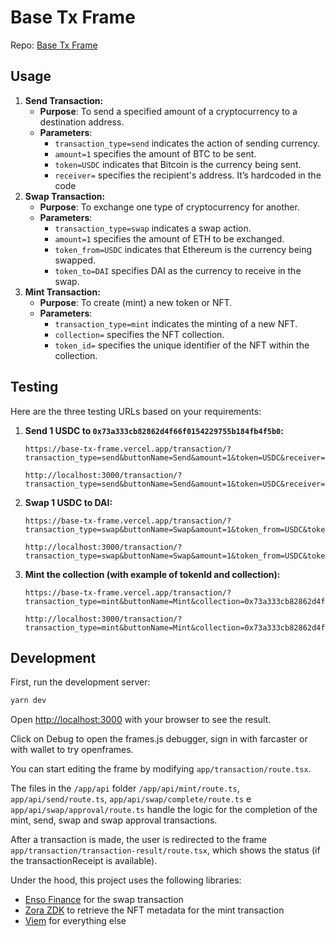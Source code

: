 # Base Tx Frame

Repo: [Base Tx Frame](https://github.com/ephemeraHQ/base-tx-frame)

## Usage

1. **Send Transaction:**
   - **Purpose**: To send a specified amount of a cryptocurrency to a destination address.
   - **Parameters**:
     - `transaction_type=send` indicates the action of sending currency.
     - `amount=1` specifies the amount of BTC to be sent.
     - `token=USDC` indicates that Bitcoin is the currency being sent.
     - `receiver=` specifies the recipient's address. It’s hardcoded in the code
2. **Swap Transaction:**
   - **Purpose**: To exchange one type of cryptocurrency for another.
   - **Parameters**:
     - `transaction_type=swap` indicates a swap action.
     - `amount=1` specifies the amount of ETH to be exchanged.
     - `token_from=USDC` indicates that Ethereum is the currency being swapped.
     - `token_to=DAI` specifies DAI as the currency to receive in the swap.
3. **Mint Transaction:**
   - **Purpose**: To create (mint) a new token or NFT.
   - **Parameters**:
     - `transaction_type=mint` indicates the minting of a new NFT.
     - `collection=` specifies the NFT collection.
     - `token_id=` specifies the unique identifier of the NFT within the collection.

## Testing

Here are the three testing URLs based on your requirements:

1. **Send 1 USDC to `0x73a333cb82862d4f66f0154229755b184fb4f5b0`:**

   ```
   https://base-tx-frame.vercel.app/transaction/?transaction_type=send&buttonName=Send&amount=1&token=USDC&receiver=0x73a333cb82862d4f66f0154229755b184fb4f5b0
   ```

   ```
   http://localhost:3000/transaction/?transaction_type=send&buttonName=Send&amount=1&token=USDC&receiver=0x73a333cb82862d4f66f0154229755b184fb4f5b0
   ```

2. **Swap 1 USDC to DAI:**

   ```
   https://base-tx-frame.vercel.app/transaction/?transaction_type=swap&buttonName=Swap&amount=1&token_from=USDC&token_to=DAI
   ```

   ```
   http://localhost:3000/transaction/?transaction_type=swap&buttonName=Swap&amount=1&token_from=USDC&token_to=DAI
   ```

3. **Mint the collection (with example of tokenId and collection):**

   ```
   https://base-tx-frame.vercel.app/transaction/?transaction_type=mint&buttonName=Mint&collection=0x73a333cb82862d4f66f0154229755b184fb4f5b0&token_id=1
   ```

   ```
   http://localhost:3000/transaction/?transaction_type=mint&buttonName=Mint&collection=0x73a333cb82862d4f66f0154229755b184fb4f5b0&token_id=1
   ```

## Development

First, run the development server:

```bash
yarn dev
```

Open [http://localhost:3000](http://localhost:3000) with your browser to see the result.

Click on Debug to open the frames.js debugger, sign in with farcaster or with wallet to try openframes.

You can start editing the frame by modifying `app/transaction/route.tsx`.

The files in the `/app/api` folder `/app/api/mint/route.ts`, `app/api/send/route.ts`, `app/api/swap/complete/route.ts` e `app/api/swap/approval/route.ts` handle the logic for the completion of the mint, send, swap and swap approval transactions.

After a transaction is made, the user is redirected to the frame `app/transaction/transaction-result/route.tsx`, which shows the status (if the transactionReceipt is available).

Under the hood, this project uses the following libraries:

- [Enso Finance](https://enso.finance) for the swap transaction
- [Zora ZDK](https://docs.zora.co/docs/zora-api/zdk) to retrieve the NFT metadata for the mint transaction
- [Viem](https://viem.sh) for everything else
